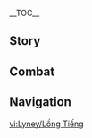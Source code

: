 {{CharacterTabs}}
{{LanguageTabs}}
{{Stub|1={{Meta/VO|rm=1}}}}
__TOC__
==Story==
{{VO/Story
|character           = Lyney
|language            = zh
|language_s          = zh
|language_t          = zh-tw
|name_s              = 林尼
|name_t              = 林尼

<!-- Hello -->
|vo_01_01_title_s    = 初次见面…
|vo_01_01_title_t    = 初次見面…
|vo_01_01_subtitle   = Hello
|vo_01_01_file       = VO_{language}{character} Hello.ogg
|vo_01_01_tx_s       = 是我哟，全提瓦特最棒的大魔术师&mdash;&mdash;林尼。惊喜吗？意外吗？想知道我是怎么出现在你面前的吗？嗯&mdash;&mdash;你那双像黄宝石一般晶莹剔透的眼睛，让我很中意哦！让我再为你表演一次吧。看好了哦，这回，千万不要眨眼。
|vo_01_01_tx_t       = 是我喲，全提瓦特最棒的大魔術師&mdash;&mdash;林尼。驚喜嗎？意外嗎？想知道我是怎麼出現在{{MC|m=你|f=妳}}面前的嗎？嗯&mdash;&mdash;{{MC|m=你|f=妳}}那雙像黃寶石一般晶瑩剔透的眼睛，讓我很中意哦！讓我再為{{MC|m=你|f=妳}}表演一次吧。看好了哦，這回，千萬不要眨眼。
|vo_01_01_rm_s       = Shì wǒ yō, quán Tíwǎtè zuì bàng de dà móshù shī{{lmdash}} Línní. Jīngxǐ ma? Yìwài ma? Xiǎng zhīdào wǒ shì zěnme chūxiàn zài nǐ miànqián de ma? Ńg{{lmdash}} nǐ nà shuāng xiàng huáng bǎoshí yībān jīngyíng tītòu de yǎnjīng, ràng wǒ hěn zhòngyì ó! Ràng wǒ zài wèi nǐ biǎoyǎn yīcì ba. Kànhǎole ó, zhè huí, qiān wàn bùyào zhǎyǎn.
|vo_01_01_rm_t       = 

<!-- Chats -->
|vo_02_01_title_s    = 闲聊・分心
|vo_02_01_title_t    = 閒聊・分心
|vo_02_01_subtitle   = Chat: Distraction
|vo_02_01_file       = VO_{language}{character} Chat - Distraction.ogg
|vo_02_01_tx_s       = 大魔术师就在面前，还有心思东张西望吗？这样可就要错过最精彩的一幕咯！
|vo_02_01_tx_t       = 大魔術師就在面前，還有心思東張西望嗎？這樣就要錯過最精彩的一幕囉！
|vo_02_01_rm_s       = Dà móshù shī jiù zài miànqián, hái yǒu xīnsī dōngzhāngxīwàng ma? Zhèyàng kě jiù yào cuòguò zuì jīngcǎi de yīmù gē!
|vo_02_01_rm_t       = 
|vo_02_02_title_s    = 闲聊・妹妹
|vo_02_02_title_t    = 閒聊・妹妹
|vo_02_02_subtitle   = Chat: Sister
|vo_02_02_file       = VO_{language}{character} Chat - Sister.ogg
|vo_02_02_tx_s       = 我亲爱的妹妹&mdash;&mdash;琳妮特此刻在做什么呢？肯定想我想得不得了吧！
|vo_02_02_tx_t       = 我親愛的妹妹&mdash;&mdash;琳妮特此刻在做什麼呢？一定想我想得不得了吧！
|vo_02_02_rm_s       = Wǒ qīn'ài de mèimei{{lmdash}} Línnītè cǐkè zài zuò shénme ne? Kěndìng xiǎng wǒ xiǎng dé bùdéle ba!
|vo_02_02_rm_t       = 
|vo_02_03_title_s    = 闲聊・眼见为实
|vo_02_03_title_t    = 閒聊・眼見為實
|vo_02_03_subtitle   = Chat: Seeing is Believing
|vo_02_03_file       = VO_{language}{character} Chat - Seeing is Believing.ogg
|vo_02_03_tx_s       = 我希望观众们都相信「眼见为实」的道理，那我就能变出数不尽的戏法。
|vo_02_03_tx_t       = 我希望觀眾們都相信「眼見為實」的道理，那我就能變出數不盡的戲法。
|vo_02_03_rm_s       = 
|vo_02_03_rm_t       = 

<!-- Weather -->
|vo_03_01_title_s    = 下雨的时候…
|vo_03_01_title_t    = 下雨的時候…
|vo_03_01_subtitle   = When It Rains
|vo_03_01_file       = VO_{language}{character} When It Rains.ogg
|vo_03_01_tx_s       = 哎呀，这种天气，看来今晚没办法看到星星了。除非…我试着把星星变出来？
|vo_03_01_tx_t       = 哎呀，這種天氣，看來今晚沒辦法看到星星了。除非…我試著把星星變出來？
|vo_03_01_rm_s       = 
|vo_03_01_rm_t       = 
|vo_03_02_title_s    = 雨过天晴…
|vo_03_02_title_t    = 雨過天晴…
|vo_03_02_subtitle   = After the Rain
|vo_03_02_file       = VO_{language}{character} After the Rain.ogg
|vo_03_02_tx_s       = 真幸运，天晴了，该不会天上有谁在变魔术吧？
|vo_03_02_tx_t       = 真幸運，天晴了，該不會天上有誰在變魔術吧？
|vo_03_02_rm_s       = 
|vo_03_02_rm_t       = 
|vo_03_03_title_s    = 下雪的时候…
|vo_03_03_title_t    = 下雪的時候…
|vo_03_03_subtitle   = When It Snows
|vo_03_03_file       = VO_{language}{character} When It Snows.ogg
|vo_03_03_tx_s       = 啊嚏…呼…我听过一种说法，说打喷嚏是有人在想自己。琳妮特吗？哦&mdash;&mdash;还是你呢？
|vo_03_03_tx_t       = 哈啾…呼…我聽過一種說法，說打噴嚏是有人在想自己。琳妮特嗎？哦&mdash;&mdash;還是{{MC|m=你|f=妳}}呢？
|vo_03_03_rm_s       = 
|vo_03_03_rm_t       = 
|vo_03_04_title_s    = 起风的时候…
|vo_03_04_title_t    = 起風的時候…
|vo_03_04_subtitle   = When It's Windy
|vo_03_04_file       = VO_{language}{character} When It's Windy.ogg
|vo_03_04_tx_s       = 呼，好险。要是帽子被风吹跑的话，里面的道具就会哗啦啦砸在我脑袋上了。
|vo_03_04_tx_t       = 呼，好險。要是帽子被風吹跑的話，裡面的道具就會嘩啦啦砸在我腦袋上了。
|vo_03_04_rm_s       = 
|vo_03_04_rm_t       = 
|vo_03_05_title_s    = 刮大风了…
|vo_03_05_title_t    = 颳大風了…
|vo_03_05_subtitle   = When the Wind Is Blowing
|vo_03_05_file       = VO_{language}{character} When the Wind Is Blowing.ogg
|vo_03_05_tx_s       = 这风也太大了，我的纸牌都&mdash;&mdash;等等，哎，别迷路啊！你的主人在这边！
|vo_03_05_tx_t       = 這風也太大了，我的紙牌都&mdash;&mdash;等等，欸，別迷路啊！你的主人在這邊！
|vo_03_05_rm_s       = 
|vo_03_05_rm_t       = 

<!-- Greetings -->
|vo_04_01_title_s    = 早上好…
|vo_04_01_title_t    = 早安…
|vo_04_01_subtitle   = Good Morning
|vo_04_01_file       = VO_{language}{character} Good Morning.ogg
|vo_04_01_tx_s       = …唔，再让我睡会儿…嗯？是你呀&mdash;&mdash;嗯，我说怎么今天的阳光那么好，原来是你来了。
|vo_04_01_tx_t       = …唔，再讓我睡一會…嗯？是{{MC|m=你|f=妳}}呀&mdash;&mdash;嗯，我說怎麼今天的陽光那麼好，原來是{{MC|m=你|f=妳}}來了。
|vo_04_01_rm_s       = 
|vo_04_01_rm_t       = 
|vo_04_02_title_s    = 中午好…
|vo_04_02_title_t    = 午安…
|vo_04_02_subtitle   = Good Afternoon
|vo_04_02_file       = VO_{language}{character} Good Afternoon.ogg
|vo_04_02_tx_s       = 下午我需要检查一下魔术用品，构思新的魔术创意。你要一起来吗？来嘛，别推脱啦！你可以试着喂喂我的动物助手们，我想你们一定合得来。
|vo_04_02_tx_t       = 下午我需要檢查一下魔術用品，構思新的魔術創意。{{MC|m=你|f=妳}}要一起來嗎？來嘛，別推託啦！{{MC|m=你|f=妳}}可以試著餵餵我的動物助手們，我想{{MC|m=你|f=妳}}們一定合得來。
|vo_04_02_rm_s       = 
|vo_04_02_rm_t       = 
|vo_04_03_title_s    = 晚上好…
|vo_04_03_title_t    = 晚上好…
|vo_04_03_subtitle   = Good Evening
|vo_04_03_file       = VO_{language}{character} Good Evening.ogg
|vo_04_03_tx_s       = 晚上好。今晚有大魔术师的演出，你肯定没忘吧？
|vo_04_03_tx_t       = 晚上好。今晚有大魔術師的演出，{{MC|m=你|f=妳}}一定沒忘吧？
|vo_04_03_rm_s       = 
|vo_04_03_rm_t       = 
|vo_04_04_title_s    = 晚安…
|vo_04_04_title_t    = 晚安…
|vo_04_04_subtitle   = Good Night
|vo_04_04_friendship = 4
|vo_04_04_file       = VO_{language}{character} Good Night.ogg
|vo_04_04_tx_s       = 晚安。要是睡不着的话，我有些催眠小道具可以用…啊，还是算了吧。睡吧，愿美梦陪你到天亮。
|vo_04_04_tx_t       = 晚安。要是睡不著的話，我有些催眠小道具可以用…啊，還是算了吧。睡吧，願美夢陪{{MC|m=你|f=妳}}到天亮。
|vo_04_04_rm_s       = 
|vo_04_04_rm_t       = 

<!-- About -->
|vo_05_01_title_s    = 关于林尼自己・嘴甜
|vo_05_01_title_t    = 關於林尼自己・嘴甜
|vo_05_01_subtitle   = About {character}: Sweet Talker
|vo_05_01_file       = VO_{language}{character} About {character} - Sweet Talker.ogg
|vo_05_01_tx_s       = 对了，有件事情，我必须强调一下。我可不是对所有人都这样说话的哦，主要还是因为对象是你。
|vo_05_01_tx_t       = 對了，有件事情，我必須強調一下。我並不是對所有人都這樣說話的哦，主要還是因為對象是{{MC|m=你|f=妳}}。
|vo_05_01_rm_s       = 
|vo_05_01_rm_t       = 
|vo_05_02_title_s    = 关于林尼自己・搭档
|vo_05_02_title_t    = 關於林尼自己・搭檔
|vo_05_02_subtitle   = About {character}: Partnership
|vo_05_02_friendship = 4
|vo_05_02_file       = VO_{language}{character} About {character} - Partnership.ogg
|vo_05_02_tx_s       = 啊&mdash;&mdash;琳妮特不在，我要进入待机模式了。虽然一个人也能处理好身边的事，但还是会有些不习惯。你能理解的吧？毕竟你也…我是说，毕竟派蒙总陪着你。
|vo_05_02_tx_t       = 啊&mdash;&mdash;琳妮特不在，我要進入待機模式了。雖然一個人也能處理好身邊的事，但還是會有些不習慣。{{MC|m=你|f=妳}}能理解的吧？畢竟{{MC|m=你|f=妳}}也…我是說，畢竟派蒙總陪著{{MC|m=你|f=妳}}。
|vo_05_02_rm_s       = 
|vo_05_02_rm_t       = 

<!-- About Us -->
|vo_06_01_title_s    = 关于我们・隐瞒
|vo_06_01_title_t    = 關於我們・隱瞞
|vo_06_01_subtitle   = About Us: Withholding the Truth
|vo_06_01_file       = VO_{language}{character} About Us - Withholding the Truth.ogg
|vo_06_01_tx_s       = 哇，好尖锐的话题…这么说吧，甜美的浆果通常出没于荆棘丛生之地，不然就会被馋嘴的狐狸一口吃完…这都是为了保护自己呀！好吧，我承认我确实不介意偶尔对别人撒点小谎，但我们之间最多只能算是有所隐瞒吧？不是吗？
|vo_06_01_tx_t       = 哇，好尖銳的話題…這麼說吧，甜美的漿果通常出沒於荊棘叢生之地，不然就會被饞嘴的狐狸一口吃完…這都是為了保護自己呀！好吧，我承認我確實不介意偶爾對別人撒點小謊，但我們之間最多只能算是有所隱瞞吧？不是嗎？
|vo_06_01_rm_s       = 
|vo_06_01_rm_t       = 
|vo_06_02_title_s    = 关于我们・原则
|vo_06_02_title_t    = 關於我們・原則
|vo_06_02_subtitle   = About Us: Principles
|vo_06_02_friendship = 6
|vo_06_02_file       = VO_{language}{character} About Us - Principles.ogg
|vo_06_02_tx_s       = 魔术师一般不会透露魔术的核心秘密…但如果你愿意喊我「林尼老师」，成为我的学生，那么「原则」就产生了变化。也不知道你的领悟力和耐心到底能有几分呢？真让人期待。
|vo_06_02_tx_t       = 魔術師通常不會透露魔術的核心秘密…但如果{{MC|m=你|f=妳}}願意叫我「林尼老師」，成為我的學生，那麼「原則」就產生了變化。也不知道{{MC|m=你|f=妳}}的領悟力和耐心到底能有幾分呢？真讓人期待。
|vo_06_02_rm_s       = 
|vo_06_02_rm_t       = 

<!-- Miscellany I -->
|vo_07_01_title_s    = 关于「神之眼」…
|vo_07_01_title_t    = 關於「神之眼」…
|vo_07_01_subtitle   = About the [[Vision]]
|vo_07_01_friendship = 4
|vo_07_01_file       = VO_{language}{character} About the Vision.ogg
|vo_07_01_tx_s       = 魔术师佩戴着神之眼上台，难免会遭到质疑，所以我习惯了提前摘下它。既然你有兴趣，要不下次我表演的时候，就由你帮我保管它吧？要看紧一点哦，可千万别让它又偷偷滑到我手上了。
|vo_07_01_tx_t       = 魔術師佩戴著神之眼上臺，難免會遭到質疑，所以我習慣了提前摘下它。既然{{MC|m=你|f=妳}}有興趣，不然下次我表演的時候，就由{{MC|m=你|f=妳}}幫我保管它吧？要看緊一點哦，可千萬別讓它又偷偷滑到我手上了。
|vo_07_01_rm_s       = 
|vo_07_01_rm_t       = 
|vo_07_02_title_s    = 有什么想要分享…
|vo_07_02_title_t    = 有什麼想要分享…
|vo_07_02_subtitle   = Something to Share
|vo_07_02_file       = VO_{language}{character} Something to Share.ogg
|vo_07_02_tx_s       = 魔术不仅是一种表演形式，也是一种思维方式。世界上有很多看似平平无奇的东西，其中大有玄机。
|vo_07_02_tx_t       = 魔術不僅是一種表演形式，也是一種思維方式。世界上有很多看似平平無奇的東西，其中大有玄機。
|vo_07_02_rm_s       = 
|vo_07_02_rm_t       = 
|vo_07_03_title_s    = 感兴趣的见闻…
|vo_07_03_title_t    = 感興趣的見聞…
|vo_07_03_subtitle   = Interesting Things
|vo_07_03_file       = VO_{language}{character} Interesting Things.ogg
|vo_07_03_tx_s       = 猫咪的耳朵能表达情绪，向后翻折说明恐惧或者警戒，向前竖起，偶尔朝外多半表明心情愉快，快速晃动则是在警觉地判断四周情况…多观察就有经验了。
|vo_07_03_tx_t       = 貓咪的耳朵能表達情緒。向後翻折表示恐懼或者警戒；向前豎起，偶爾朝外多半表明心情愉快；快速晃動則是在警覺地判斷四周情況…多觀察就有經驗了。
|vo_07_03_rm_s       = 
|vo_07_03_rm_t       = 

<!-- About Others -->
|vo_08_01_title_s    = 关于「父亲」・家
|vo_08_01_title_t    = 關於「父親」・家
|vo_08_01_subtitle   = About "[[Arlecchino|Father]]": Family
|vo_08_01_friendship = 4
|vo_08_01_file       = VO_{language}{character} About Father - Family.ogg
|vo_08_01_tx_s       = 「父亲」给了我们一个家，教导我们成长，告诉我们每个人应该努力的方向。我能做的也很简单。保持忠诚之心，以及…守护我们的家。
|vo_08_01_tx_t       = 「父親」給了我們一個家，教導我們成長，告訴我們每個人應該努力的方向。我能做的也很簡單&mdash;&mdash;保持忠誠之心，以及…守護我們的家。
|vo_08_01_rm_s       = 
|vo_08_01_rm_t       = 
|vo_08_02_title_s    = 关于「父亲」・王
|vo_08_02_title_t    = 關於「父親」・王
|vo_08_02_subtitle   = About "Father": King
|vo_08_02_quest      = As Light Rain Falls Without Reason
|vo_08_02_friendship = 6
|vo_08_02_file       = VO_{language}{character} About Father - King.ogg
|vo_08_02_tx_s       = 在这座只有孩子们构成的王国里，「父亲」是我们的王。我知道国王早晚会选继承者，也知道那会是我…但同时，我对那样的情况感到恐惧…请不要告诉任何人，尤其是妹妹和菲米尼。
|vo_08_02_tx_t       = 在這座只有孩子們構成的王國裡，「父親」是我們的王。我知道國王遲早會選繼承者，也知道那會是我…但同時，我對那樣的情況感到恐懼…請不要告訴任何人，尤其是妹妹和菲米尼。
|vo_08_02_rm_s       = 
|vo_08_02_rm_t       = 
|vo_08_03_title_s    = 关于琳妮特・模式
|vo_08_03_title_t    = 關於琳妮特・模式
|vo_08_03_subtitle   = About [[Lynette]]: Modes
|vo_08_03_friendship = 4
|vo_08_03_file       = VO_{language}{character} About Lynette - Modes.ogg
|vo_08_03_tx_s       = 你觉得妹妹她话很少？明白了，那是运行模式不对。下次，先对她说「激活，聊天模式」，运气好的话，她会和你说上很长一段话。你问运气不好要怎么办？别担心呀，就算被她瞪几眼，你也见到了和平时不一样的琳妮特！
|vo_08_03_tx_t       = {{MC|m=你|f=妳}}覺得妹妹她話很少？知道了，那是運作模式不對。下次，先對她說「啟動，聊天模式」，運氣好的話，她會和{{MC|m=你|f=妳}}說上很長一段話。{{MC|m=你|f=妳}}問運氣不好要怎麼辦？別擔心呀，就算被她瞪幾眼，{{MC|m=你|f=妳}}也看到了和平時不一樣的琳妮特！
|vo_08_03_rm_s       = 
|vo_08_03_rm_t       = 
|vo_08_04_title_s    = 关于琳妮特・双子
|vo_08_04_title_t    = 關於琳妮特・雙子
|vo_08_04_subtitle   = About Lynette: Twins
|vo_08_04_friendship = 4
|vo_08_04_file       = VO_{language}{character} About Lynette - Twins.ogg
|vo_08_04_tx_s       = 我和妹妹从小到大都在一起，艰难的时光只要有彼此就能度过，开心的时候也会和对方共享。家人，就是我们最宝贵的归宿。我们都能理解你与家人分别的痛苦…如果发现了任何线索，一定会告诉你的。
|vo_08_04_tx_t       = 我和妹妹從小到大都在一起，艱難的時光只要有彼此就能度過，開心的時候也會和對方共享。家人就是我們最寶貴的歸宿。我們都能理解{{MC|m=你|f=妳}}與家人分別的痛苦…如果發現了任何線索，一定會告訴{{MC|m=你|f=妳}}的。
|vo_08_04_rm_s       = 
|vo_08_04_rm_t       = 
|vo_08_05_title_s    = 关于菲米尼…
|vo_08_05_title_t    = 關於菲米尼…
|vo_08_05_subtitle   = About [[Freminet]]
|vo_08_05_friendship = 4
|vo_08_05_file       = VO_{language}{character} About Freminet.ogg
|vo_08_05_tx_s       = 我这位天真的弟弟，至今还相信童话故事。真让人有些羡慕。哦，这不是他自己告诉我的，是有次我不小心看到了他锁在秘密抽屉里的东西…真的是不小心哦！所以还请你不要告诉他，不然他肯定会生我气的。
|vo_08_05_tx_t       = 我這位天真的弟弟，至今還相信童話故事。真讓人有些羨慕。哦，這不是他自己告訴我的，是有次我不小心看到了他鎖在秘密抽屜裡的東西…真的是不小心哦！所以還請{{MC|m=你|f=妳}}不要告訴他，不然他一定會生我氣的。
|vo_08_05_rm_s       = 
|vo_08_05_rm_t       = 
|vo_08_06_title_s    = 关于那维莱特…
|vo_08_06_title_t    = 關於那維萊特…
|vo_08_06_subtitle   = About [[Neuvillette]]
|vo_08_06_friendship = 4
|vo_08_06_file       = VO_{language}{character} About Neuvillette.ogg
|vo_08_06_tx_s       = 那维莱特先生很少公开露面，似乎刻意和人们保持着距离。一开始我还以为是我的错觉，但观察最最敏锐的琳妮特也有同感，那看来确实是这样了。
|vo_08_06_tx_t       = 那維萊特先生很少公開露面，似乎刻意和人們保持著距離。一開始我還以為是我的錯覺，但觀察最最敏銳的琳妮特也有同感，那看來確實是這樣了。
|vo_08_06_rm_s       = 
|vo_08_06_rm_t       = 
|vo_08_07_title_s    = 关于芙宁娜…
|vo_08_07_title_t    = 關於芙寧娜…
|vo_08_07_subtitle   = About [[Furina]]
|vo_08_07_friendship = 4
|vo_08_07_file       = VO_{language}{character} About Furina.ogg
|vo_08_07_tx_s       = 水神芙宁娜大人的行事作风不可捉摸，说得更露骨些，她平时说话也像是一种表演。枫丹人对精彩的舞台演出情有独钟，因此崇敬她的人也有不少。
|vo_08_07_tx_t       = 水神芙寧娜大人的行事作風不可捉摸，說得更露骨些，她平時說話也像是一種表演。楓丹人對精彩的舞臺演出情有獨鍾，因此崇敬她的人也有不少。
|vo_08_07_rm_s       = 
|vo_08_07_rm_t       = 
|vo_08_08_title_s    = 关于千织…
|vo_08_08_title_t    = 關於千織…
|vo_08_08_subtitle   = About [[Chiori]]
|vo_08_08_friendship = 4
|vo_08_08_file       = VO_{language}{character} About Chiori.ogg
|vo_08_08_tx_s       = 恭维话在她那里是行不通的，只有真正懂得欣赏的人，才能让她另眼相待。你问她怎么看我？这问题可让我有些伤心哦，我可是既懂欣赏，又对大家真心相待的人呀。
|vo_08_08_tx_t       = 恭維話在她那裡是行不通的，只有真正懂得欣賞的人，才能讓她另眼相待。{{MC|m=你|f=妳}}問她怎麼看我？這問題可讓我有些傷心哦，我可是既懂欣賞，又對大家真心相待的人呀。
|vo_08_08_rm_s       = 
|vo_08_08_rm_t       = 
|vo_08_09_title_s    = 关于娜维娅…
|vo_08_09_title_t    = 關於娜維婭…
|vo_08_09_subtitle   = About [[Navia]]
|vo_08_09_quest      = As Light Rain Falls Without Reason
|vo_08_09_friendship = 4
|vo_08_09_file       = VO_{language}{character} About Navia.ogg
|vo_08_09_tx_s       = 没想到她在不认识我的情况下愿意出手相助。要是没有你们的话，我和琳妮特肯定无法脱身…总之，非常感谢你们。就请让我等待一个阳光灿烂的日子，邀请大家去露泽咖啡厅吃最美味的茶点吧。
|vo_08_09_tx_t       = 沒想到她在不認識我的情況下願意出手相助。要是沒有{{MC|m=你|f=妳}}們的話，我和琳妮特絕對無法脫身…總之，非常感謝{{MC|m=你|f=妳}}們。就請讓我等待一個陽光燦爛的日子，邀請大家去露澤咖啡廳吃最美味的茶點吧。
|vo_08_09_rm_s       = 
|vo_08_09_rm_t       = 
|vo_08_10_title_s    = 关于夏洛蒂…
|vo_08_10_title_t    = 關於夏洛蒂…
|vo_08_10_subtitle   = About [[Charlotte]]
|vo_08_10_quest      = As Light Rain Falls Without Reason
|vo_08_10_friendship = 4
|vo_08_10_file       = VO_{language}{character} About Charlotte.ogg
|vo_08_10_tx_s       = 自从那次见面之后，夏洛蒂小姐多次邀请我接受专访，呃…好像快有个二十次了吧。她对新闻有种与生俱来的敏锐，个性还异常执着。但说老实话，我可不想成为她笔下「爆炸性新闻」的主角，只好一次又一次用不同的理由婉拒了。
|vo_08_10_tx_t       = 自從那次見面之後，夏洛蒂小姐多次邀請我接受專訪，呃…好像快有個二十次了吧。她對新聞有種與生俱來的敏銳，個性還異常執著。但說老實話，我可不想成為她筆下「爆炸性新聞」的主角，只好一次又一次用不同的理由婉拒了。
|vo_08_10_rm_s       = 
|vo_08_10_rm_t       = 
|vo_08_11_title_s    = 关于克洛琳德…
|vo_08_11_title_t    = 關於克洛琳德…
|vo_08_11_subtitle   = About [[Clorinde]]
|vo_08_11_friendship = 4
|vo_08_11_file       = VO_{language}{character} About Clorinde.ogg
|vo_08_11_tx_s       = 作为决斗代理人，克洛琳德小姐颇有名望。但我最近在报纸上看到，她似乎麻烦缠身…媒体非常喜欢挖掘她的故事，至于她本人…应该相当厌恶这种行为吧。
|vo_08_11_tx_t       = 作為決鬥代理人，克洛琳德小姐頗有名望。但我最近在報紙上看到，她似乎麻煩纏身…媒體非常喜歡挖掘她的故事，至於她本人…應該相當厭惡這種行為吧。
|vo_08_11_rm_s       = 
|vo_08_11_rm_t       = 
|vo_08_12_title_s    = 关于艾梅莉埃…
|vo_08_12_title_t    = 關於艾梅莉埃…
|vo_08_12_subtitle   = About [[Emilie]]
|vo_08_12_friendship = 4
|vo_08_12_file       = VO_{language}{character} About Emilie.ogg
|vo_08_12_tx_s       = 你闻过她设计的香水吗？我还挺喜欢的，原本想买一瓶试试…但琳妮特的尾巴似乎有不同的意见。那我也只好算喽。
|vo_08_12_tx_t       = {{MC|m=你|f=妳}}聞過她設計的香水嗎？我還滿喜歡的，原本想買一瓶試試…但琳妮特的尾巴似乎有不同的意見。那我也只好算囉。
|vo_08_12_rm_s       = 
|vo_08_12_rm_t       = 

<!-- More About -->
|vo_09_01_title_s    = 想要了解林尼・其一
|vo_09_01_title_t    = 想要瞭解林尼・其一
|vo_09_01_subtitle   = More About {character}: I
|vo_09_01_file       = VO_{language}{character} More About {character} - 01.ogg
|vo_09_01_tx_s       = 看来我们彼此都对对方很感兴趣呢，我的荣幸！哈哈，放心吧，只要看到你那令人着迷的眼睛，我就舍不得对你撒谎。
|vo_09_01_tx_t       = 看來我們彼此都對對方很感興趣呢，我的榮幸！哈哈，放心吧，只要看到{{MC|m=你|f=妳}}那令人著迷的眼睛，我就不得對{{MC|m=你|f=妳}}撒謊。
|vo_09_01_rm_s       = 
|vo_09_01_rm_t       = 
|vo_09_02_title_s    = 想要了解林尼・其二
|vo_09_02_title_t    = 想要瞭解林尼・其二
|vo_09_02_subtitle   = More About {character}: II
|vo_09_02_friendship = 3
|vo_09_02_file       = VO_{language}{character} More About {character} - 02.ogg
|vo_09_02_tx_s       = 魔术表演当然没办法保证永远不出现纰漏。对我而言，演出的重点也不是百分之百避免穿帮，而是时时刻刻保持镇定，随机应变。就算露出了小破绽，只要能让观众相信那也是表演的一环，依旧能成为一场精彩难忘的演出。
|vo_09_02_tx_t       = 魔術表演當然沒辦法保證永遠不出現紕漏。對我而言，演出的重點也不是百分之百避免穿幫，而是時時刻刻保持鎮定，隨機應變。就算露出了小破綻，只要能讓觀眾相信那也是表演的一環，依舊能成為一場精彩難忘的演出。
|vo_09_02_rm_s       = 
|vo_09_02_rm_t       = 
|vo_09_03_title_s    = 想要了解林尼・其三
|vo_09_03_title_t    = 想要瞭解林尼・其三
|vo_09_03_subtitle   = More About {character}: III
|vo_09_03_friendship = 4
|vo_09_03_file       = VO_{language}{character} More About {character} - 03.ogg
|vo_09_03_tx_s       = 没有父母遮风挡雨，从小流落街头的孤儿，总要经历比常人更多的磨难。但正因为那些事情，才造就了如今的我和琳妮特。现在，我们都过得不错…「家人」、观众…我的帽子里装着很多很多人的期待呢！
|vo_09_03_tx_t       = 沒有父母遮風擋雨，從小流落街頭的孤兒，總要經歷比常人更多的磨難。但正因為那些事情，才造就了如今的我和琳妮特。現在，我們都過得不錯…「家人」、觀眾…我的帽子裡裝著很多很多人的期待呢！
|vo_09_03_rm_s       = 
|vo_09_03_rm_t       = 
|vo_09_04_title_s    = 想要了解林尼・其四
|vo_09_04_title_t    = 想要瞭解林尼・其四
|vo_09_04_subtitle   = More About {character}: IV
|vo_09_04_friendship = 5
|vo_09_04_file       = VO_{language}{character} More About {character} - 04.ogg
|vo_09_04_tx_s       = 哈哈，到现在还没办法完全相信我说的话吗？看来你警惕心很强，这是好事，我就不用担心你被别人骗了。另外嘛，你可要负起责任来，盯着我，谨慎挑选眨眼时机…不然的话，趁你不注意，我就去撒弥天大谎咯！到时候你也脱不开干系。
|vo_09_04_tx_t       = 哈哈，到現在還沒辦法完全相信我說的話嗎？看來{{MC|m=你|f=妳}}警覺心很強，這是好事，我就不用擔心{{MC|m=你|f=妳}}被別人騙了。另外嘛，{{MC|m=你|f=妳}}可要負起責任來，盯著我，謹慎挑選眨眼時機…不然的話，趁{{MC|m=你|f=妳}}不注意，我就去撒彌天大謊囉！到時候{{MC|m=你|f=妳}}也脫不開干係。
|vo_09_04_rm_s       = 
|vo_09_04_rm_t       = 
|vo_09_05_title_s    = 想要了解林尼・其五
|vo_09_05_title_t    = 想要瞭解林尼・其五
|vo_09_05_subtitle   = More About {character}: V
|vo_09_05_friendship = 6
|vo_09_05_file       = VO_{language}{character} More About {character} - 05.ogg
|vo_09_05_tx_s       = 「真实」的我，并没有我所表现出得那么外向、健谈。更多时候，我是为了跟大家拉近关系，才使用了语言上的「魔术」…你会同情原本的我吗？还是会觉得这种戏法…很愚蠢呢。
|vo_09_05_tx_t       = 「真實」的我，並沒有我所表現出的那麼外向、健談。更多時候，我是為了跟大家拉近關係，才使用了語言上的「魔術」…{{MC|m=你|f=妳}}會同情原本的我嗎？還是會覺得這種戲法…很愚蠢呢。
|vo_09_05_rm_s       = 
|vo_09_05_rm_t       = 

<!-- Miscellany II -->
|vo_10_01_title_s    = 林尼的爱好…
|vo_10_01_title_t    = 林尼的愛好…
|vo_10_01_subtitle   = {character}'s Hobbies
|vo_10_01_file       = VO_{language}{character} Hobbies.ogg
|vo_10_01_tx_s       = 嘿，看这儿&mdash;&mdash;可爱的小白兔，喜欢吗？好奇它是什么时候来到这里的吗？那就对了！观众脸上惊喜的表情，正是每一位魔术师的最爱。
|vo_10_01_tx_t       = 嘿，看這裡&mdash;&mdash;可愛的小白兔，喜歡嗎？好奇牠是什麼時候來到這裡的嗎？那就對了！觀眾臉上驚喜的表情，正是每一位魔術師的最愛。
|vo_10_01_rm_s       = 
|vo_10_01_rm_t       = 
|vo_10_02_title_s    = 林尼的烦恼・掩饰
|vo_10_02_title_t    = 林尼的煩惱・掩飾
|vo_10_02_subtitle   = {character}'s Troubles: It's All a Disguise
|vo_10_02_file       = VO_{language}{character} Troubles - It's All a Disguise.ogg
|vo_10_02_tx_s       = 怎么办呢？我最大的烦恼就是&mdash;&mdash;你在我这样的大魔术师面前，还能想到烦心的事情。
|vo_10_02_tx_t       = 怎麼辦呢？我最大的煩惱就是&mdash;&mdash;{{MC|m=你|f=妳}}在我這樣的大魔術師面前，還能想到煩心的事情。
|vo_10_02_rm_s       = 
|vo_10_02_rm_t       = 
|vo_10_03_title_s    = 林尼的烦恼・鸽子
|vo_10_03_title_t    = 林尼的煩惱・鴿子
|vo_10_03_subtitle   = {character}'s Troubles: Doves
|vo_10_03_friendship = 4
|vo_10_03_file       = VO_{language}{character} Troubles - Doves.ogg
|vo_10_03_tx_s       = 过去，我总是放养我的鸽子，它们也总会飞回我的身边。后来有一次，回家的鸽子少了几只，等我们循着痕迹找到的时候，它们已经变成了鸽子派。至今我也不知道，我要怎样同时带给它们「自由」和「安全」。
|vo_10_03_tx_t       = 過去，我總是放養我的鴿子，牠們也總會飛回我的身邊。後來有一次，回家的鴿子少了幾隻，等我們循著痕跡找到的時候，牠們已經變成了鴿子派。至今我也不知道，我要怎樣同時帶給牠們「自由」和「安全」。
|vo_10_03_rm_s       = 
|vo_10_03_rm_t       = 
|vo_10_04_title_s    = 喜欢的食物…
|vo_10_04_title_t    = 喜歡的食物…
|vo_10_04_subtitle   = Favorite Food
|vo_10_04_file       = VO_{language}{character} Favorite Food.ogg
|vo_10_04_tx_s       = 看到这个鱼缸了吗？来，你可以把手伸进去感受一下，是不是真的只有水。确认好了吗？那就开始咯！看这块布，现在盖上去了…嘿呀，鱼变出来咯！怎么样？这精彩的表演，能换一道你亲手制作的鱼肉菜肴吗？
|vo_10_04_tx_t       = 看到這個魚缸了嗎？來，{{MC|m=你|f=妳}}可以把手伸進去感受一下，是不是真的只有水。確認好了嗎？那就開始囉！看這塊布，現在蓋上去了…嘿呀，魚變出來囉！怎麼樣？這精彩的表演，能換一道{{MC|m=你|f=妳}}親手製作的魚肉料理嗎？
|vo_10_04_rm_s       = 
|vo_10_04_rm_t       = 
|vo_10_05_title_s    = 讨厌的食物…
|vo_10_05_title_t    = 討厭的食物…
|vo_10_05_subtitle   = Least Favorite Food
|vo_10_05_file       = VO_{language}{character} Least Favorite Food.ogg
|vo_10_05_tx_s       = 出于表演需要，我和琳妮特得保持身形相似，我们会尽量不吃油炸食品。我倒是无所谓，妹妹就比较辛苦了&mdash;&mdash;街头的炸鱼实在很香嘛！
|vo_10_05_tx_t       = 出於表演需要，我和琳妮特得保持身形相似，我們會盡量不吃油炸食品。我倒是無所謂，妹妹就比較辛苦了&mdash;&mdash;街頭的炸魚實在很香嘛！
|vo_10_05_rm_s       = 
|vo_10_05_rm_t       = 

<!-- Receiving a Gift -->
|vo_11_01_title_s    = 收到赠礼・其一
|vo_11_01_title_t    = 收到贈禮・其一
|vo_11_01_subtitle   = Receiving a Gift: I
|vo_11_01_file       = VO_{language}{character} Receiving a Gift - 01.ogg
|vo_11_01_tx_s       = 能吃到你亲手制作的美味，真是荣幸之至。
|vo_11_01_tx_t       = 能吃到{{MC|m=你|f=妳}}親手製作的美味，真是榮幸之至。
|vo_11_01_rm_s       = 
|vo_11_01_rm_t       = 
|vo_11_02_title_s    = 收到赠礼・其二
|vo_11_02_title_t    = 收到贈禮・其二
|vo_11_02_subtitle   = Receiving a Gift: II
|vo_11_02_file       = VO_{language}{character} Receiving a Gift - 02.ogg
|vo_11_02_tx_s       = 你的厨艺不错嘛，很好吃哦！多谢款待。
|vo_11_02_tx_t       = {{MC|m=你|f=妳}}的廚藝不錯嘛，很好吃哦！多謝款待。
|vo_11_02_rm_s       = 
|vo_11_02_rm_t       = 
|vo_11_03_title_s    = 收到赠礼・其三
|vo_11_03_title_t    = 收到贈禮・其三
|vo_11_03_subtitle   = Receiving a Gift: III
|vo_11_03_file       = VO_{language}{character} Receiving a Gift - 03.ogg
|vo_11_03_tx_s       = 想看魔术吗？来吧，看我把布盖在上面，你跟着我一起念&mdash;&mdash;三、二、一！食物消失咯！
|vo_11_03_tx_t       = 想看魔術嗎？來吧，看我把布蓋在上面，{{MC|m=你|f=妳}}跟著我一起唸&mdash;&mdash;三、二、一！食物消失了！
|vo_11_03_rm_s       = 
|vo_11_03_rm_t       = 

<!-- Birthday -->
|vo_12_01_title_s    = 生日…
|vo_12_01_title_t    = 生日…
|vo_12_01_subtitle   = Birthday
|vo_12_01_file       = VO_{language}{character} Birthday.ogg
|vo_12_01_tx_s       = 这里有一根羽毛，请伸出手来确认一下，它的确是一片普通的羽毛。好了吗？啪嚓&mdash;&mdash;其实是礼花哦，生日快乐！看到了吗？礼花里飘下的一片彩纸，被我抓住了。在我点燃它的同时，你就可以许愿了，顺带想象一下你的生日礼物。三、二、一&mdash;&mdash;嗯，很~好~我已经明白你的想法了。来吧，把手伸进我的帽子里&mdash;&mdash;如何？这份礼物是你想要的吗？
|vo_12_01_tx_t       = 這裡有一根羽毛，請伸出手來確認一下，它的確是一根普通的羽毛。好了嗎？啪嚓&mdash;&mdash;其實是禮花哦，生日快樂！看到了嗎？禮花裡飄下的一片彩紙，被我抓住了。在我點燃它的同時，{{MC|m=你|f=妳}}就可以許願了，順帶想像一下{{MC|m=你|f=妳}}的生日禮物。三、二、一&mdash;&mdash;嗯，很~好~我已經明白{{MC|m=你|f=妳}}的想法了。來吧，把手伸進我的帽子裡&mdash;&mdash;如何？這份禮物是{{MC|m=你|f=妳}}想要的嗎？
|vo_12_01_rm_s       = 
|vo_12_01_rm_t       = 

<!-- Feelings About Ascension -->
|vo_13_01_title_s    = 突破的感受・起
|vo_13_01_title_t    = 突破的感受・起
|vo_13_01_subtitle   = Feelings About Ascension: Intro
|vo_13_01_ascension  = 1
|vo_13_01_file       = VO_{language}{character} Feelings About Ascension - 01.ogg
|vo_13_01_tx_s       = 哎呀，我还以为你想让我用这些素材变魔术呢。
|vo_13_01_tx_t       = 哎呀，我還以為{{MC|m=你|f=妳}}想讓我用這些素材變魔術呢。
|vo_13_01_rm_s       = 
|vo_13_01_rm_t       = 
|vo_13_02_title_s    = 突破的感受・承
|vo_13_02_title_t    = 突破的感受・承
|vo_13_02_subtitle   = Feelings About Ascension: Building Up
|vo_13_02_ascension  = 2
|vo_13_02_file       = VO_{language}{character} Feelings About Ascension - 02.ogg
|vo_13_02_tx_s       = 要是什么变化都没有，会不会让你更加吃惊？
|vo_13_02_tx_t       = 要是什麼變化都沒有，會不會讓{{MC|m=你|f=妳}}更加吃驚？
|vo_13_02_rm_s       = 
|vo_13_02_rm_t       = 
|vo_13_03_title_s    = 突破的感受・转
|vo_13_03_title_t    = 突破的感受・轉
|vo_13_03_subtitle   = Feelings About Ascension: Climax
|vo_13_03_ascension  = 4
|vo_13_03_file       = VO_{language}{character} Feelings About Ascension - 03.ogg
|vo_13_03_tx_s       = 你愿意信任我，没有比这个更令我开心的事情了。
|vo_13_03_tx_t       = {{MC|m=你|f=妳}}願意信任我，沒有比這個更令我開心的事情了。
|vo_13_03_rm_s       = 
|vo_13_03_rm_t       = 
|vo_13_04_title_s    = 突破的感受・合
|vo_13_04_title_t    = 突破的感受・合
|vo_13_04_subtitle   = Feelings About Ascension: Conclusion
|vo_13_04_ascension  = 6
|vo_13_04_file       = VO_{language}{character} Feelings About Ascension - 04.ogg
|vo_13_04_tx_s       = 为我付出这么多，是想要偷走我的心吗？那就让我恭喜你、祝贺你吧！我亲爱的学徒，或者说伙伴&mdash;&mdash;你已经做到咯。
|vo_13_04_tx_t       = 為我付出這麼多，是想要偷走我的心嗎？那就讓我恭喜{{MC|m=你|f=妳}}、祝賀{{MC|m=你|f=妳}}吧！我親愛的學徒，或者說夥伴&mdash;&mdash;{{MC|m=你|f=妳}}已經做到了。
|vo_13_04_rm_s       = 
|vo_13_04_rm_t       = 
|vo_13_04_tl         = 
}}

==Combat==
{{Combat VO
|character           = Lyney
|language            = zh

<!-- Elemental Skill -->
|skill_1_tx_s        = 一点小把戏。
|skill_1_tx_t        = 一點小把戲。
|skill_1_rm_s        = Yīdiǎn xiǎobǎxì.
|skill_1_rm_t        = 
|skill_2_tx_s        = 看看这个吧！
|skill_2_tx_t        = 看看這個吧！
|skill_2_rm_s        = Kànkàn zhège ba!
|skill_2_rm_t        = 
|skill_3_tx_s        = 惊喜连连。
|skill_3_tx_t        = 驚喜連連。
|skill_3_rm_s        = Jīngxǐ liánlián.
|skill_3_rm_t        = 

<!-- Elemental Burst -->
|burst_1_tx_s        = 压轴表演！
|burst_1_tx_t        = 壓軸表演！
|burst_1_rm_s        = Yāzhòu biǎoyǎn!
|burst_1_rm_t        = 
|burst_2_tx_s        = 好戏开演！
|burst_2_tx_t        = 好戲開演！
|burst_2_rm_s        = Hǎo xì kāiyǎn!
|burst_2_rm_t        = 
|burst_3_tx_s        = 响起你的掌声！
|burst_3_tx_t        = 響起{{MC|m=你|f=妳}}的掌聲！
|burst_3_rm_s        = Xiǎngqǐ nǐ de zhǎngshēng!
|burst_3_rm_t        = 

<!-- Sprint Start -->
|sprint-s_1_file     = Sprint Start 01,Sprint Start 02,Sprint Start 03

<!-- Deploying Wind Glider -->
|glider_1_file       = Deploying Wind Glider 01,Deploying Wind Glider 02,Deploying Wind Glider 03

<!-- Opening Treasure Chest -->
|chest_1_tx_s        = 用这个道具，把它们全部变走…开玩笑的啦。
|chest_1_tx_t        = 用這個道具，把它們全部變走…開玩笑的啦。
|chest_1_rm_s        = Yòng zhège dàojù, bǎ tāmen quánbù biàn zǒu... kāiwánxiào de la.
|chest_1_rm_t        = 
|chest_2_tx_s        = 装进魔术口袋里吧。
|chest_2_tx_t        = 裝進魔術口袋裡吧。
|chest_2_rm_s        = Zhuāngjìn móshù kǒudài lǐ ba.
|chest_2_rm_t        = 
|chest_3_tx_s        = 这也算是一种宝箱魔术吗？
|chest_3_tx_t        = 這也算是一種寶箱魔術嗎？
|chest_3_rm_s        = Zhè yě suànshì yī zhǒng bǎoxiāng móshù ma?
|chest_3_rm_t        = 

<!-- Low HP -->
|low-hp_1_tx_s       = 这是要我表演诈死魔术吗？
|low-hp_1_tx_t       = 這是要我表演詐死魔術嗎？
|low-hp_1_rm_s       = Zhè shì yào wǒ biǎoyǎn zhàsǐ móshù ma?
|low-hp_1_rm_t       = You'd like me to use magic to fake my death?
|low-hp_2_tx_s       = 不错的戏法…
|low-hp_2_tx_t       = 不錯的戲法…
|low-hp_2_rm_s       = Bùcuò de xìfǎ...
|low-hp_2_rm_t       = 
|low-hp_3_tx_s       = 不会有事的。
|low-hp_3_tx_t       = 不會有事的。
|low-hp_3_rm_s       = Bù huì yǒushì de.
|low-hp_3_rm_t       = 

<!-- Ally Low HP -->
|ally-low-hp_1_tx_s  = 可别忘了还有我啊！
|ally-low-hp_1_tx_t  = 可別忘了還有我啊！
|ally-low-hp_1_rm_s  = Kě bié wàngle hái yǒu wǒ a!
|ally-low-hp_1_rm_t  = 
|ally-low-hp_2_tx_s  = 节奏已经乱了哦？
|ally-low-hp_2_tx_t  = 節奏已經亂了哦？
|ally-low-hp_2_rm_s  = Jiézòu yǐjīng luànle ó?
|ally-low-hp_2_rm_t  = 

<!-- Fallen -->
|fallen_1_tx_s       = 琳妮特…
|fallen_1_tx_t       = 琳妮特…
|fallen_1_rm_s       = Línnītè...
|fallen_1_rm_t       = Línnítè...
|fallen_2_tx_s       = 我的表演，不会失败！…
|fallen_2_tx_t       = 我的表演，不會失敗…！
|fallen_2_rm_s       = Wǒ de biǎoyǎn, bù huì shībài!...
|fallen_2_rm_t       = 
|fallen_3_tx_s       = 幕布…快点拉上…
|fallen_3_tx_t       = 幕布…快點拉上…
|fallen_3_rm_s       = Mùbù... kuàidiǎn lāshàng...
|fallen_3_rm_t       = 

<!-- Light Hit Taken -->
|hit-l_1_file        = Light Hit Taken 01
|hit-l_1_tx_s        = 没事。
|hit-l_1_tx_t        = 沒事。
|hit-l_1_rm_s        = Méishì.
|hit-l_1_rm_t        = 
|hit-l_2_file        = Light Hit Taken 02,Light Hit Taken 03,Light Hit Taken 04,Light Hit Taken 05, Light Hit Taken 06

<!-- Heavy Hit Taken -->
|hit-h_1_file        = Heavy Hit Taken 02
|hit-h_1_tx_s        = 冷静…
|hit-h_1_tx_t        = 冷靜…
|hit-h_1_rm          = Lěngjìng...
|hit-h_2_file        = Heavy Hit Taken 01, Heavy Hit Taken 03,Heavy Hit Taken 04,Heavy Hit Taken 05, Heavy Hit Taken 06

<!-- Joining Party -->
|join_1_tx_s         = 噢！「旅行魔术团」。
|join_1_tx_t         = 噢！「旅行魔術團」。
|join_1_rm_s         = Ō! "Lǚxíng móshù-tuán".
|join_1_rm_t         = 
|join_2_tx_s         = 乐意效劳。
|join_2_tx_t         = 樂意效勞。
|join_2_rm_s         = Lèyì xiàoláo.
|join_2_rm_t         = 
|join_3_tx_s         = 能被你邀请是我的荣幸。
|join_3_tx_t         = 能被{{MC|m=你|f=妳}}邀請是我的榮幸。
|join_3_rm_s         = Néng bèi nǐ yāoqǐng shì wǒ de róngxìng.
|join_3_rm_t         = 

<!-- Character Idles -->
|idle_1_file         = 

<!-- Light Attack -->
|atk-l_1_file        = Light Attack 01,Light Attack 02,Light Attack 03,Light Attack 04,Light Attack 05,Light Attack 06,Light Attack 07

<!-- Mid Attack -->
|atk-m_1_file        = Mid Attack 01,Mid Attack 02,Mid Attack 03

<!-- Heavy Attack -->
|atk-h_1_file        = Heavy Attack 01,Heavy Attack 02,Heavy Attack 03

<!-- Climbing -->
|climb_1_file        = Climbing 01,Climbing 02,Climbing 03

<!-- Climbing Breath -->
|climb-b_1_file      = Climbing Breath 01,Climbing Breath 02,Climbing Breath 03

<!-- Jumping -->
|jump_1_file         = Jumping 01,Jumping 02,Jumping 03,Jumping 04,Jumping 05
}}

==Navigation==
{{Character Navbox|VO-ZH}}

[[vi:Lyney/Lồng Tiếng]]